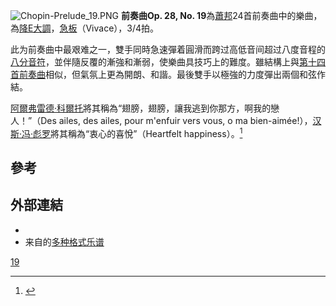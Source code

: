 {{NoteTA
|G1=Music
}}
[[File:Chopin-Prelude_19.PNG|thumb]]
'''前奏曲Op. 28, No. 19'''為[[蕭邦|蕭邦]]24首前奏曲中的樂曲，為[[降E大調|降E大調]]，[[行板|急板]]（Vivace），3/4拍。

此为前奏曲中最艰难之一，雙手同時急速彈着圓滑而跨过高低音间超过八度音程的[[八分音符|八分音符]]，並伴隨反覆的漸強和漸弱，使樂曲具技巧上的難度。雖結構上與[[前奏曲Op.28,_No._14_(蕭邦)|第十四首前奏曲]]相似，但氣氛上更為開朗、和諧。最後雙手以極強的力度彈出兩個和弦作結。

[[阿爾弗雷德·科爾托|阿爾弗雷德·科爾托]]將其稱為“翅膀，翅膀，讓我逃到你那方，啊我的戀人！”（Des ailes, des ailes, pour m'enfuir vers vous, o ma bien-aimée!），[[汉斯·冯·彪罗|汉斯·冯·彪罗]]將其稱為“衷心的喜悅”（Heartfelt happiness）。<ref>{{Cite web |url=http://www.ourchopin.com/analysis/prelude.html |title=蕭邦前奏曲 |accessdate=2014-02-27 |archive-date=2020-12-13 |archive-url=https://web.archive.org/web/20201213210621/http://www.ourchopin.com/analysis/prelude.html |dead-url=no }}</ref>

==參考==
{{reflist}}

==外部連結==
* {{IMSLP2|work=Preludes Op.28 (Chopin, Frederic)|cname=前奏曲, Op. 28}}
* 来自{{le|乌托邦计划|Mutopia Project}}的[https://www.mutopiaproject.org/cgibin/piece-info.cgi?id=2192 多种格式乐谱] {{Wayback|url=https://www.mutopiaproject.org/cgibin/piece-info.cgi?id=2192 |date=20220214074827 }}

{{肖邦前奏曲}}

[[Category:肖邦前奏曲|19]]